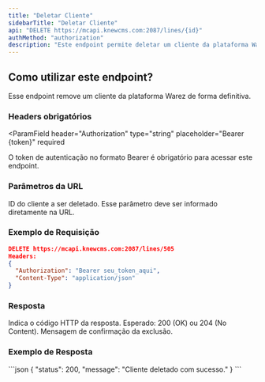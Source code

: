 ```yaml
---
title: "Deletar Cliente"
sidebarTitle: "Deletar Cliente"
api: "DELETE https://mcapi.knewcms.com:2087/lines/{id}"
authMethod: "authorization"
description: "Este endpoint permite deletar um cliente da plataforma Warez."
---
```


## Como utilizar este endpoint?

Esse endpoint remove um cliente da plataforma Warez de forma definitiva.

### Headers obrigatórios

<ParamField
  header="Authorization"
  type="string"
  placeholder="Bearer {token}"
  required
>
  O token de autenticação no formato Bearer é obrigatório para acessar este endpoint.
</ParamField>

### Parâmetros da URL

<ParamField path="id" type="string" placeholder="505" required>
  ID do cliente a ser deletado. Esse parâmetro deve ser informado diretamente na URL.
</ParamField>

### Exemplo de Requisição

```json
DELETE https://mcapi.knewcms.com:2087/lines/505
Headers:
{
  "Authorization": "Bearer seu_token_aqui",
  "Content-Type": "application/json"
}
```

### Resposta

<ResponseField name="status" type="number">
  Indica o código HTTP da resposta. Esperado: 200 (OK) ou 204 (No Content).
</ResponseField>

<ResponseField name="message" type="string">
  Mensagem de confirmação da exclusão.
</ResponseField>

### Exemplo de Resposta

<ResponseExample>
```json
{
  "status": 200,
  "message": "Cliente deletado com sucesso."
}
```
</ResponseExample>
